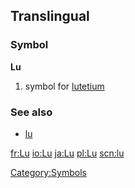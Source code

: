 ==Translingual==
===Symbol===
'''Lu'''
#{{chemistry}} symbol for [[lutetium]]
===See also===
*[[lu]]
[[Category:Symbols]]

[[fr:Lu]]
[[io:Lu]]
[[ja:Lu]]
[[pl:Lu]]
[[scn:lu]]